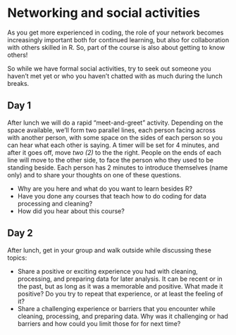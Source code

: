 # Networking and social activities

As you get more experienced in coding, the role of your network becomes
increasingly important both for continued learning, but also for
collaboration with others skilled in R. So, part of the course is also
about getting to know others!

So while we have formal social activities, try to seek out someone you
haven't met yet or who you haven't chatted with as much during the lunch
breaks.

## Day 1 {#social-day-1 .unnumbered}

After lunch we will do a rapid "meet-and-greet" activity. Depending on
the space available, we'll form two parallel lines, each person facing
across with another person, with some space on the sides of each person
so you can hear what each other is saying. A timer will be set for 4
minutes, and after it goes off, move *two (2)* to the the right. People
on the ends of each line will move to the other side, to face the person
who they used to be standing beside. Each person has 2 minutes to
introduce themselves (name only) and to share your thoughts on one of
these questions.

-   Why are you here and what do you want to learn besides R?
-   Have you done any courses that teach how to do coding for data
    processing and cleaning?
-   How did you hear about this course?

## Day 2 {#social-day-2 .unnumbered}

After lunch, get in your group and walk outside while discussing these
topics:

-   Share a positive or exciting experience you had with cleaning,
    processing, and preparing data for later analysis. It can be recent
    or in the past, but as long as it was a memorable and positive. What
    made it positive? Do you try to repeat that experience, or at least
    the feeling of it?
-   Share a challenging experience or barriers that you encounter while
    cleaning, processing, and preparing data. Why was it challenging or
    had barriers and how could you limit those for for next time?
